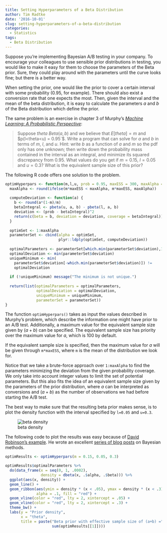 ```yaml
---
title: Setting Hyperparameters of a Beta Distribution
author: Tim Radtke
date: '2016-10-01'
slug: setting-hyperparameters-of-a-beta-distribution
categories:
  - Statistics
tags:
  - Beta Distribution
---
```


Suppose you're implementing Bayesian A/B testing in your company. To encourage your colleagues to use sensible prior distributions in testing, you would like to make it easy for them to choose the parameters of the Beta prior. Sure, they could play around with the parameters until the curve looks fine; but there is a better way.

When setting the prior, one would like the prior to cover a certain interval with some probability ($0.95$, for example). There should also exist a conversion rate that one expects the most. Then, given the interval and the mean of the beta distribution, it is easy to calculate the parameters $a$ and $b$ of the Beta distribution which define the prior.

The same problem is an exercise in chapter 3 of Murphy's *[Machine Learning: A Probabilistic Perspective](https://www.cs.ubc.ca/~murphyk/MLbook/)*:

> Suppose $theta ~ Beta(a,b)$ and we believe that $E[theta]=m$ and $p(l<theta<u) = 0.95`$. Write a program that can solve for $a$ and $b$ in terms of $m$, $l$, and $u$. Hint: write $b$ as a function of $a$ and $m$ so the pdf only has one unknown; then write down the probability mass contained in the interval as an integral, and minimize its squared discrepancy from $0.95$. What values do you get if $m=0.15$, $l=0.05$ and $u=0.3$? What is the equivalent sample size of this prior?

The following R code offers one solution to the problem.

```r
optimHyperpars <- function(m,l,u, prob = 0.95, maxESS = 300, maxAlpha = 100) {
  maxAlpha <- round(ifelse(m*maxESS < maxAlpha, m*maxESS, maxAlpha))
  
  computeDeviation <- function(a) {
    b <- round(a*(1-m)/m)
    betaIntegral <- pbeta(u, a, b) - pbeta(l, a, b)
    deviation <- (prob - betaIntegral)^2
    return(c(beta = b, deviation = deviation, coverage = betaIntegral))
  }
  
  optimSet <- 1:maxAlpha
  parameterSet <- cbind(alpha = optimSet,
                        plyr::ldply(optimSet, computeDeviation))
  
  optimalParameters <- parameterSet[which.min(parameterSet$deviation),1:2]
  optimalDeviation <- min(parameterSet$deviation)
  uniqueMinimum <- min(
    parameterSet$deviation[-which.min(parameterSet$deviation)]) != 
    optimalDeviation
  
  if (!uniqueMinimum) message("The minimum is not unique.")
  
  return(list(optimalParameters = optimalParameters,
              optimalDeviation = optimalDeviation,
              uniqueMinimum = uniqueMinimum,
              parameterSet = parameterSet))
}
```

The function `optimHyperpars()` takes as input the values described in Murphy’s problem, which describe the information one might have prior to an A/B test. Additionally, a maximum value for the equivalent sample size given by $(a+b)$ can be specified. The equivalent sample size has priority over the maximum value for $a$, which is $100$ by default. 

If the equivalent sample size is specified, then the maximum value for $a$ will be given through `m*maxESS`, where `m` is the mean of the distribution we look for.

Notice that we take a brute-force approach over `1:maxAlpha` to find the parameters minimizing the deviation from the given probability coverage. We only take into account integer values to limit the set of potential parameters. But this also fits the idea of an equivalent sample size given by the parameters of the prior distribution, where $a$ can be interpreted as conversions and $(a+b)$ as the number of observations we had before starting the A/B test.

The best way to make sure that the resulting beta prior makes sense, is to plot the density function with the interval specified by `l=0.05` and `u=0.3`.

![beta density](/post/beta-hyperparameter/beta-density.png)

The following code to plot the results was easy because of [David Robinson's example](https://github.com/dgrtwo/dgrtwo.github.com/blob/master/_R/2016-10-12-hierarchical_bayes_baseball.Rmd). He wrote an excellent [series of blog posts](http://varianceexplained.org/r/hierarchical_bayes_baseball/) on Bayesian methods.

```r
optimResults <- optimHyperpars(m = 0.15, 0.05, 0.3)

optimResults$optimalParameters %>%
  do(data_frame(x = seq(0, 1, .0002),
                density = dbeta(x, .$alpha, .$beta))) %>%
  ggplot(aes(x, density)) +
  geom_line() +
  geom_ribbon(aes(ymin = density * (x < .05), ymax = density * (x < .3)),
              alpha = .1, fill = "red") +
  geom_vline(color = "red", lty = 2, xintercept = .05) +
  geom_vline(color = "red", lty = 2, xintercept = .3) +
  theme_bw() +
  labs(y = "Prior density",
       x = "theta",
       title = paste("Beta prior with effective sample size of (a+b) =",
                     sum(optimResults[[1]])))
```